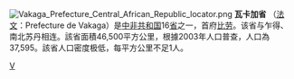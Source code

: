 {{Unreferenced|time=2022-02-17T02:25:12+00:00}}
[[File:Vakaga_Prefecture_Central_African_Republic_locator.png|thumb]]
'''瓦卡加省''' （[[法文|法文]]：Prefecture de Vakaga）是[[中非共和国|中非共和国]]16[[省|省]]之一，首府[[比劳|比劳]]。该省与乍得、南北苏丹相连。該省面積46,500平方公里，根據2003年人口普查，人口為37,595。該省人口密度极低，每平方公里不足1人。

{{CentralAfricanRepublic-geo-stub}}
{{中非共和国行政区划}}

[[Category:中非共和国行政区划|V]]